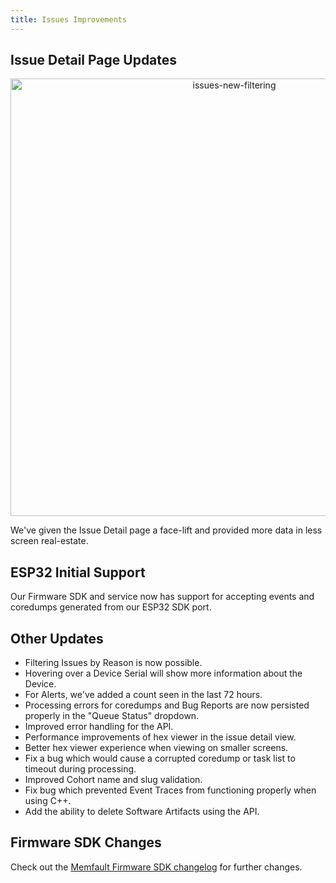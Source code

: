 ```yaml
---
title: Issues Improvements
---
```


## Issue Detail Page Updates

<p align="center">
  <img
    width="700"
    src="/img/blog/2020-03-05-issue-relayout.png"
    alt="issues-new-filtering"
  />
</p>

We've given the Issue Detail page a face-lift and provided more data in less
screen real-estate.

## ESP32 Initial Support

Our Firmware SDK and service now has support for accepting events and coredumps
generated from our ESP32 SDK port.

<!-- truncate -->

## Other Updates

- Filtering Issues by Reason is now possible.
- Hovering over a Device Serial will show more information about the Device.
- For Alerts, we've added a count seen in the last 72 hours.
- Processing errors for coredumps and Bug Reports are now persisted properly in
  the "Queue Status" dropdown.
- Improved error handling for the API.
- Performance improvements of hex viewer in the issue detail view.
- Better hex viewer experience when viewing on smaller screens.
- Fix a bug which would cause a corrupted coredump or task list to timeout
  during processing.
- Improved Cohort name and slug validation.
- Fix bug which prevented Event Traces from functioning properly when using C++.
- Add the ability to delete Software Artifacts using the API.

## Firmware SDK Changes

Check out the
[Memfault Firmware SDK changelog](https://github.com/memfault/memfault-firmware-sdk/blob/master/CHANGES.md)
for further changes.
